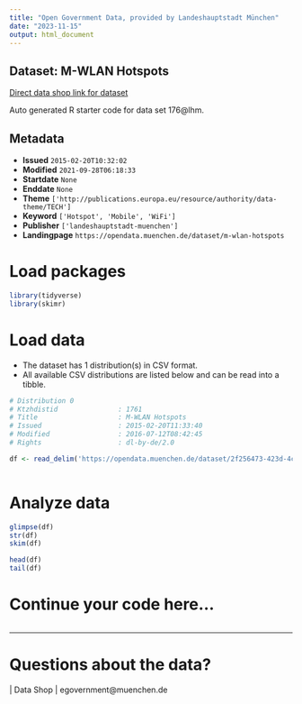 ```yaml
---
title: "Open Government Data, provided by Landeshauptstadt München"
date: "2023-11-15"
output: html_document
---
```


## Dataset: M-WLAN Hotspots

[Direct data shop link for dataset](https://opendata.muenchen.de/dataset/m-wlan-hotspots)

Auto generated R starter code for data set 176@lhm.

## Metadata

- **Issued** `2015-02-20T10:32:02`
- **Modified** `2021-09-28T06:18:33`
- **Startdate** `None`
- **Enddate** `None`
- **Theme** `['http://publications.europa.eu/resource/authority/data-theme/TECH']`
- **Keyword** `['Hotspot', 'Mobile', 'WiFi']`
- **Publisher** `['landeshauptstadt-muenchen']`
- **Landingpage** `https://opendata.muenchen.de/dataset/m-wlan-hotspots`


# Load packages

```r

library(tidyverse)
library(skimr)

```

# Load data

-   The dataset has 1 distribution(s) in CSV format.
-   All available CSV distributions are listed below and can be read into a tibble.

```r

# Distribution 0
# Ktzhdistid               : 1761
# Title                    : M-WLAN Hotspots
# Issued                   : 2015-02-20T11:33:40
# Modified                 : 2016-07-12T08:42:45
# Rights                   : dl-by-de/2.0

df <- read_delim('https://opendata.muenchen.de/dataset/2f256473-423d-4c3d-846c-09977aa31205/resource/4ac5b616-ebbf-4857-ae79-43369d6c4c87/download/m-wlan2015-01-21.csv')



```

# Analyze data

```r

glimpse(df)
str(df)
skim(df)

head(df)
tail(df)

```

# Continue your code here...

```r

```

------------------------------------------------------------------------

# Questions about the data?

 | Data Shop | egovernment@muenchen.de
